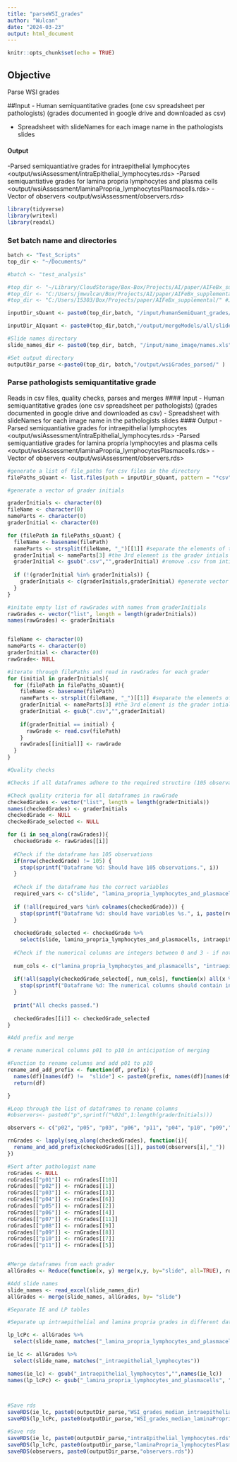 ```yaml
---
title: "parseWSI_grades"
author: "Wulcan"
date: "2024-03-23"
output: html_document
---
```


```r
knitr::opts_chunk$set(echo = TRUE)
```

## Objective
Parse WSI grades

##Input
-  Human semiquantitative grades (one csv spreadsheet per pathologists) (grades documented in google drive and downloaded as csv) </input/humanSemiQuant_grades/>

- Spreadsheet with slideNames for each image name in the pathologists slides </input/name_image/name.xls>

#### Output
-Parsed semiquantiative grades for intraepithelial lymphocytes <output/wsiAssessment/intraEpithelial_lymphocytes.rds>
-Parsed semiquantiative grades for lamina propria lymphocytes and plasma cells <output/wsiAssessment/laminaPropria_lymphocytesPlasmacells.rds>
- Vector of observers <output/wsiAssessment/observers.rds>

```r
library(tidyverse)
library(writexl)
library(readxl)
```


### Set batch name and directories
```r

batch <- "Test_Scripts"
top_dir <- "~/Documents/"

#batch <- "test_analysis"

#top_dir <- "~/Library/CloudStorage/Box-Box/Projects/AI/paper/AIFeBx_supplemental/" #jmwMacBook
#top_dir <- "C:/Users/jmwulcan/Box/Projects/AI/paper/AIFeBx_supplemental/" #jmwDell
#top_dir <- "C:/Users/15303/Box/Projects/paper/AIFeBx_supplemental/" #JMW lenovo

inputDir_sQuant <- paste0(top_dir,batch, "/input/humanSemiQuant_grades/")

inputDir_AIquant <- paste0(top_dir,batch,"/output/mergeModels/all/slideSummary_2024-03-06.rds")

#Slide names directory
slide_names_dir <- paste0(top_dir, batch, "/input/name_image/names.xls")

#Set output directory 
outputDir_parse <-paste0(top_dir, batch,"/output/wsiGrades_parsed/" )
```

### Parse pathologists semiquantitative grade
Reads in csv files, quality checks, parses and merges
#### Input
-  Human semiquantitative grades (one csv spreadsheet per pathologists) (grades documented in google drive and downloaded as csv) </input/humanSemiQuant_grades/>
- Spreadsheet with slideNames for each image name in the pathologists slides </input/name_image/name.xls>
#### Output
-Parsed semiquantiative grades for intraepithelial lymphocytes <output/wsiAssessment/intraEpithelial_lymphocytes.rds>
-Parsed semiquantiative grades for lamina propria lymphocytes and plasma cells <output/wsiAssessment/laminaPropria_lymphocytesPlasmacells.rds>
- Vector of observers <output/wsiAssessment/observers.rds>

```r

#generate a list of file_paths for csv files in the directory
filePaths_sQuant <- list.files(path = inputDir_sQuant, pattern = "*csv", full.names = TRUE)

#generate a vector of grader initials

graderInitials <- character(0)
fileName <- character(0)
nameParts <- character(0)
graderInitial <- character(0)

for (filePath in filePaths_sQuant) {
  fileName <- basename(filePath)
  nameParts <- strsplit(fileName, "_")[[1]] #separate the elements of the  file path
  graderInitial <- nameParts[3] #the 3rd element is the grader intials
  graderInitial <- gsub(".csv","",graderInitial) #remove .csv from intial
 
  if (!(graderInitial %in% graderInitials)) {
    graderInitials <- c(graderInitials,graderInitial) #generate vector of initials
  }
}

#initate empty list of rawGrades with names from graderInitials
rawGrades <- vector("list", length = length(graderInitials))
names(rawGrades) <- graderInitials


fileName <- character(0)
nameParts <- character(0)
graderInitial <- character(0)
rawGrade<- NULL

#iterate through filePaths and read in rawGrades for each grader
for (initial in graderInitials){
  for (filePath in filePaths_sQuant){
    fileName <- basename(filePath)
    nameParts <- strsplit(fileName, "_")[[1]] #separate the elements of the  file path
    graderInitial <- nameParts[3] #the 3rd element is the grader intials
    graderInitial <- gsub(".csv","",graderInitial)
    
    if(graderInitial == initial) {
      rawGrade <- read.csv(filePath)
    }
    rawGrades[[initial]] <- rawGrade
  }
}

#Quality checks

#Checks if all dataframes adhere to the required structire (105 observations, contains the correct columns and only contains integers between 0 and 3 in numerical columns)

#Check quality criteria for all dataframes in rawGrade
checkedGrades <- vector("list", length = length(graderInitials))
names(checkedGrades) <- graderInitials
checkedGrade <- NULL
checkedGrade_selected <- NULL

for (i in seq_along(rawGrades)){
  checkedGrade <- rawGrades[[i]]
  
  #Check if the dataframe has 105 observations
  if(nrow(checkedGrade) != 105) {
    stop(sprintf("Dataframe %d: Should have 105 observations.", i))
  }
  
  #Check if the dataframe has the correct variables
  required_vars <- c("slide", "lamina_propria_lymphocytes_and_plasmacells", "intraepithelial_lymphocytes")
  
  if (!all(required_vars %in% colnames(checkedGrade))) {
    stop(sprintf("Dataframe %d: should have variables %s.", i, paste(required_vars, collapse = ", ")))
  }
  
  checkedGrade_selected <- checkedGrade %>%
    select(slide, lamina_propria_lymphocytes_and_plasmacells, intraepithelial_lymphocytes)
  
  #Check if the numerical columns are integers between 0 and 3 - if not - round them to the closest (if right in between randomly round up or down)
  
  num_cols <- c("lamina_propria_lymphocytes_and_plasmacells", "intraepithelial_lymphocytes")
  
  if(!all(sapply(checkedGrade_selected[, num_cols], function(x) all(x %in% 0:3) && all(x %% 1 == 0)))) {
    stop(sprintf("Dataframe %d: The numerical columns should contain integers between 0 and 3.", i))
  }
  
  print("All checks passed.")
  
  checkedGrades[[i]] <- checkedGrade_selected
}

#Add prefix and merge

# rename numerical columns p01 to p10 in anticipation of merging

#Function to rename columns and add p01 to p10
rename_and_add_prefix <- function(df, prefix) {
  names(df)[names(df) !=  "slide"] <- paste0(prefix, names(df)[names(df) != "slide"])
  return(df)

}

#Loop through the list of dataframes to rename columns
#observers<- paste0("p",sprintf("%02d",1:length(graderInitials)))

observers <- c("p02", "p05", "p03", "p06", "p11", "p04", "p10", "p09","p08", "p01", "p07") #To match assignments for lc_level validation

rnGrades <- lapply(seq_along(checkedGrades), function(i){
  rename_and_add_prefix(checkedGrades[[i]], paste0(observers[i],"_"))
})

#Sort after pathologist name
roGrades <- NULL
roGrades[["p01"]] <- rnGrades[[10]]
roGrades[["p02"]] <- rnGrades[[1]]
roGrades[["p03"]] <- rnGrades[[3]]
roGrades[["p04"]] <- rnGrades[[6]]
roGrades[["p05"]] <- rnGrades[[2]]
roGrades[["p06"]] <- rnGrades[[4]]
roGrades[["p07"]] <- rnGrades[[11]]
roGrades[["p08"]] <- rnGrades[[9]]
roGrades[["p09"]] <- rnGrades[[8]]
roGrades[["p10"]] <- rnGrades[[7]]
roGrades[["p11"]] <- rnGrades[[5]]


#Merge dataframes from each grader
allGrades <- Reduce(function(x, y) merge(x,y, by="slide", all=TRUE), roGrades)

#Add slide names
slide_names <- read_excel(slide_names_dir)
allGrades <- merge(slide_names, allGrades, by= "slide") 

#Separate IE and LP tables

#Separate up intraepithelial and lamina propria grades in different dataframes

lp_lcPc <- allGrades %>%
  select(slide_name, matches("_lamina_propria_lymphocytes_and_plasmacells")) 

ie_lc <- allGrades %>%
  select(slide_name, matches("_intraepithelial_lymphocytes"))

names(ie_lc) <- gsub("_intraepithelial_lymphocytes","",names(ie_lc))
names(lp_lcPc) <- gsub("_lamina_propria_lymphocytes_and_plasmacells", "", names(lp_lcPc))


  
#Save rds 
saveRDS(ie_lc, paste0(outputDir_parse,"WSI_grades_median_intraepithelial.rds"))
saveRDS(lp_lcPc, paste0(outputDir_parse,"WSI_grades_median_laminaPropria.rds"))

#Save rds 
saveRDS(ie_lc, paste0(outputDir_parse,"intraEpithelial_lymphocytes.rds"))
saveRDS(lp_lcPc, paste0(outputDir_parse,"laminaPropria_lymphocytesPlasmacells.rds"))
saveRDS(observers, paste0(outputDir_parse,"observers.rds"))
```